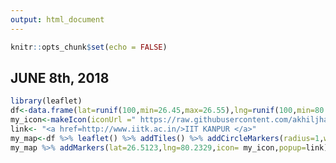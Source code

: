 ```yaml
---
output: html_document
---
```


```r
knitr::opts_chunk$set(echo = FALSE)
```
## JUNE 8th, 2018
```r
library(leaflet)
df<-data.frame(lat=runif(100,min=26.45,max=26.55),lng=runif(100,min=80.20, max=80.3))
my_icon<-makeIcon(iconUrl =" https://raw.githubusercontent.com/akhiljha30/datasciencecoursera/master/1200px-IIT_Kanpur_Logo.svg.png", iconWidth = 50,iconHeight = 50 )
link<- "<a href=http://www.iitk.ac.in/>IIT KANPUR </a>"
my_map<-df %>% leaflet() %>% addTiles() %>% addCircleMarkers(radius=1,weight=1, clusterOptions = markerClusterOptions())
my_map %>% addMarkers(lat=26.5123,lng=80.2329,icon= my_icon,popup=link)
```